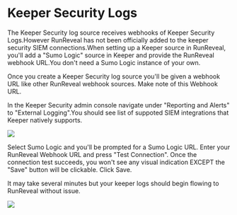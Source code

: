 
# Keeper Security Logs

The Keeper Security log source receives webhooks of Keeper Security Logs.However RunReveal has not been officially added to
the keeper security SIEM connections.When setting up a Keeper source in RunReveal, you'll add a "Sumo Logic" source in Keeper
and provide the RunReveal webhook URL.You don't need a Sumo Logic instance of your own.

Once you create a Keeper Security log source you'll be given a webhook URL like other RunReveal webhook sources. Make note
of this Webhook URL.

In the Keeper Security admin console navigate under "Reporting and Alerts" to "External Logging".You should see list of
suppoted SIEM integrations that Keeper natively supports.

<img src="/keeper-1.png" />

Select Sumo Logic and you'll be prompted for a Sumo Logic URL. Enter your RunReveal Webhook URL and press "Test Connection". Once
the connection test succeeds, you won't see any visual indication EXCEPT the "Save" button will be clickable. Click Save.

It may take several minutes but your keeper logs should begin flowing to RunReveal without issue.

<img src="keeper-2.png"/>